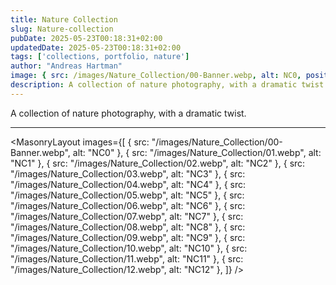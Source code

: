 ```yaml
---
title: Nature Collection
slug: Nature-collection
pubDate: 2025-05-23T00:18:31+02:00
updatedDate: 2025-05-23T00:18:31+02:00
tags: ['collections, portfolio, nature']
author: "Andreas Hartman"
image: { src: /images/Nature_Collection/00-Banner.webp, alt: NC0, positionx: 30%, positiony: 20%}
description: A collection of nature photography, with a dramatic twist.
---
```


A collection of nature photography, with a dramatic twist.


---

<MasonryLayout images={[
    { src: "/images/Nature_Collection/00-Banner.webp", alt: "NC0" },
    { src: "/images/Nature_Collection/01.webp", alt: "NC1" },
    { src: "/images/Nature_Collection/02.webp", alt: "NC2" },
    { src: "/images/Nature_Collection/03.webp", alt: "NC3" },
    { src: "/images/Nature_Collection/04.webp", alt: "NC4" },
    { src: "/images/Nature_Collection/05.webp", alt: "NC5" },
    { src: "/images/Nature_Collection/06.webp", alt: "NC6" },
    { src: "/images/Nature_Collection/07.webp", alt: "NC7" },
    { src: "/images/Nature_Collection/08.webp", alt: "NC8" },
    { src: "/images/Nature_Collection/09.webp", alt: "NC9" },
    { src: "/images/Nature_Collection/10.webp", alt: "NC10" },
    { src: "/images/Nature_Collection/11.webp", alt: "NC11" },
    { src: "/images/Nature_Collection/12.webp", alt: "NC12" },
]} />
